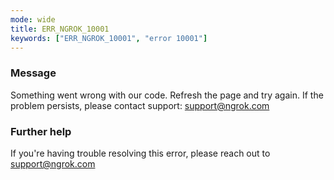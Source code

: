 ```yaml
---
mode: wide
title: ERR_NGROK_10001
keywords: ["ERR_NGROK_10001", "error 10001"]
---
```



### Message

Something went wrong with our code. Refresh the page and try again. If the problem persists, please contact support: support@ngrok.com

<ErrorDetails />

### Further help

If you're having trouble resolving this error, please reach out to [support@ngrok.com](mailto:support@ngrok.com?subject=Help%20with%20ERR_NGROK_10001)
